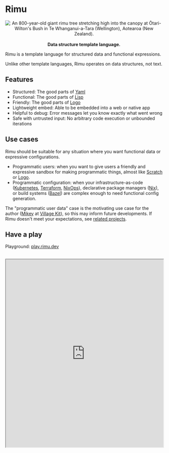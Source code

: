 
# Rimu

<div align="center">
  <Image
    height={512}
    alt="An 800-year-old giant rimu tree stretching high into the canopy at Ōtari-Wilton's Bush in Te Whanganui-a-Tara (Wellington), Aotearoa (New Zealand)."
    src={rimuTree}
  />
</div>

<br />

<div align="center">
  <strong>
    Data structure template language.
  </strong>
</div>

Rimu is a template language for structured data and functional expressions.

Unlike other template languages, Rimu operates on data structures, not text.

## Features

- Structured: The good parts of [Yaml](https://en.wikipedia.org/wiki/YAML)
- Functional: The good parts of [Lisp](https://en.wikipedia.org/wiki/Lisp_(programming_language))
- Friendly: The good parts of [Logo](https://en.wikipedia.org/wiki/Logo_(programming_language))
- Lightweight embed: Able to be embedded into a web or native app
- Helpful to debug: Error messages let you know exactly what went wrong
- Safe with untrusted input: No arbitrary code execution or unbounded iterations

## Use cases

Rimu should be suitable for any situation where you want functional data or expressive configurations.

- Programmatic users: when you want to give users a friendly and expressive sandbox for making programmatic things, almost like [Scratch](https://scratch.mit.edu/) or [Logo](https://en.wikipedia.org/wiki/Logo_(programming_language)).
- Programmatic configuration: when your infrastructure-as-code ([Kubernetes](https://kubernetes.io/), [Terraform](https://www.terraform.io/), [NixOps](https://github.com/NixOS/nixops)), declarative package managers ([Nix](https://nixos.org/)), or build systems ([Bazel](https://bazel.build/)) are complex enough to need functional config generation.

The "programmatic user data" case is the motivating use case for the author ([Mikey](https://mikey.nz) at [Village Kit](https://villagekit.com)), so this may inform future developments. If Rimu doesn't meet your expectations, see [related projects](./related).

## Have a play

Playground: [play.rimu.dev](https://play.rimu.dev)

<br />

<iframe
  width="100%"
  height="600"
  src="https://play.rimu.dev/?i=bNYtLCoAwDESvMgRPUejOhTcQoZuKUQtpA40uvL3Uz2YY5r2hzGZxYxcK0AkfTwGy6uIQyLgmPS1Qm1P5aJdW9yjwvklJ5HoV4Ni5tOcU5zmif1P1xyzGDQ8sohi1yhKIbg"
/>
